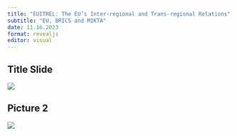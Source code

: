 ```yaml
---
title: "EUITREL: The EU’s Inter-regional and Trans-regional Relations"
subtitle: "EU, BRICS and MIKTA"
date: 11.16.2023
format: revealjs
editor: visual
---
```


## Title Slide

![](/lecture/images/2023-2024 Autumn/Emel Parlar Dal 2023 Autumn/EMEL PARLAR DAL 7.png)

## Picture 2

![](/lecture/images/2023-2024 Autumn/Emel Parlar Dal 2023 Autumn/WhatsApp Image 2023-12-10 at 1.24.50 AM.jpeg)
